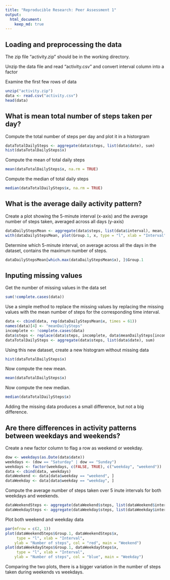 ```yaml
---
title: "Reproducible Research: Peer Assessment 1"
output: 
  html_document:
    keep_md: true
---
```



## Loading and preprocessing the data
The zip file "activity.zip" should be in the working directory.

Unzip the data file and read "activity.csv" and convert interval column into a factor

Examine the first few rows of data

```r
unzip("activity.zip")
data <- read.csv("activity.csv")
head(data)
```


## What is mean total number of steps taken per day?

Compute the total number of steps per day and plot it in a historgram

```r
dataTotalDailySteps <- aggregate(data$steps, list(data$date), sum)
hist(dataTotalDailySteps$x)
```

Compute the mean of total daily steps
```r
mean(dataTotalDailySteps$x, na.rm = TRUE)

```

Compute the median of total daily steps
```r
median(dataTotalDailySteps$x, na.rm = TRUE)

```

## What is the average daily activity pattern?

Create a plot showing the 5-minute interval (x-axis) and the average number of steps taken, averaged across all days (y-axis)

``` r
dataDailyStepsMean <- aggregate(data$steps, list(data$interval), mean, na.rm = TRUE)
with(dataDailyStepsMean, plot(Group.1, x, type = "l", xlab = "Interval", ylab = "Steps"))
```

Determine which 5-minute interval, on average across all the days in the dataset, contains the maximum number of steps.

``` r
dataDailyStepsMean[which.max(dataDailyStepsMean$x), ]$Group.1
```

## Inputing missing values

Get the number of missing values in the data set
``` r
sum(!complete.cases(data))
```

Use a simple method to replace the missing values by replacing the missing values with the mean number of steps for the corresponding time interval.

``` r
data <- cbind(data, rep(dataDailyStepsMean$x, times = 61))
names(data)[4] <- "meanDailySteps"
incomplete <- !complete.cases(data)
data$steps <- replace(data$steps, incomplete, data$meanDailySteps[incomplete])
dataTotalDailySteps <- aggregate(data$steps, list(data$date), sum)
```

Using this new dataset, create a new histogram without missing data

```r
hist(dataTotalDailySteps$x)
```

Now compute the new mean.
```r
mean(dataTotalDailySteps$x)
```

Now compute the new median.
```r
median(dataTotalDailySteps$x)
```

Adding the missing data produces a small difference, but not a big difference.

## Are there differences in activity patterns between weekdays and weekends?

Create a new factor column to flag a row as weekend or weekday.

```r
dow <- weekdays(as.Date(data$date))
weekdays <- (dow == "Saturday" | dow == "Sunday")
weekdays <- factor(weekdays, c(FALSE, TRUE), c("weekday", "weekend"))
data <- cbind(data, weekdays)
dataWeekend <- data[data$weekday == "weekend", ]
dataWeekday <- data[data$weekday == "weekday", ]
```

Compute the average number of steps taken over 5 inute intervals for both weekdays and weekends.

```r
dataWeekendSteps <- aggregate(dataWeekend$steps, list(dataWeekend$interval), mean)
dataWeekdaySteps <- aggregate(dataWeekday$steps, list(dataWeekday$interval), mean)
```

Plot both weekend and weekday data

```r
par(mfrow = c(2, 1))
plot(dataWeekendSteps$Group.1, dataWeekendSteps$x, 
     type = "l", xlab = "Interval", 
    ylab = "Number of steps", col = "red", main = "Weekend")
plot(dataWeekdaySteps$Group.1, dataWeekdaySteps$x, 
     type = "l", xlab = "Interval", 
    ylab = "Number of steps", col = "blue", main = "Weekday")
```

Comparing the two plots, there is a bigger variation in the number of steps taken during weekends vs weekdays.
